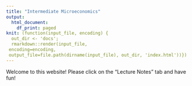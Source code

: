 ```yaml
---
title: "Intermediate Microeconomics"
output:
  html_document:
    df_print: paged
knit: (function(input_file, encoding) {
  out_dir <- 'docs';
  rmarkdown::render(input_file,
 encoding=encoding,
 output_file=file.path(dirname(input_file), out_dir, 'index.html'))})
---
```


Welcome to this website! Please click on the "Lecture Notes" tab and have fun!